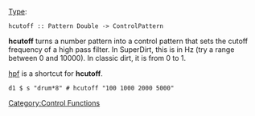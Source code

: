 {{DISPLAYTITLE:hcutoff}} 
[[Type signature|Type]]: <source inline>hcutoff :: Pattern Double -> ControlPattern</source>

'''hcutoff''' turns a number pattern into a control pattern that sets the cutoff frequency of a high pass filter.
In SuperDirt, this is in Hz (try a range between 0 and 10000). In classic dirt, it is from 0 to 1.

[[hpf]] is a shortcut for '''hcutoff'''.

<source>
d1 $ s "drum*8" # hcutoff "100 1000 2000 5000"
</source>

[[Category:Control Functions]]